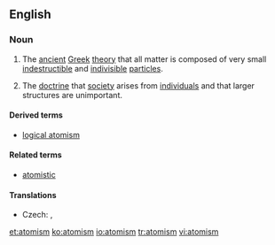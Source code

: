 ==English==
{{wikipedia}}
===Noun===
{{en-noun|s|-}}

#{{philosophy}} The [[ancient]] [[Greek]] [[theory]] that all matter is composed of very small [[indestructible]] and [[indivisible]] [[particle]]s.
#{{philosophy}} The [[doctrine]] that [[society]] arises from [[individual]]s and that larger structures are unimportant.

====Derived terms====
* [[logical atomism]]

====Related terms====
*[[atomistic]]

====Translations====
{{trans-top|ancient Greek theory}}
* Czech: {{t-|cs|atomismus|m}}, {{t-|cs|atomizmus|m}}
{{trans-mid}}
{{trans-bottom}}

[[et:atomism]]
[[ko:atomism]]
[[io:atomism]]
[[tr:atomism]]
[[vi:atomism]]